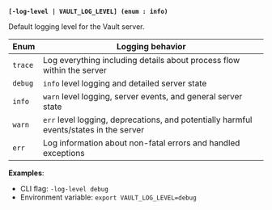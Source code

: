 <a id="global-log-level" />

**`[-log-level | VAULT_LOG_LEVEL] (enum : info)`**

Default logging level for the Vault server.

Enum    | Logging behavior
------- | ----------------
`trace` | Log everything including details about process flow within the server
`debug` | `info` level logging and detailed server state
`info`  | `warn` level logging, server events, and general server state
`warn`  | `err` level logging, deprecations, and potentially harmful events/states in the server
`err`   | Log information about non-fatal errors and handled exceptions

**Examples**:

- CLI flag: `-log-level debug`
- Environment variable: `export VAULT_LOG_LEVEL=debug`

